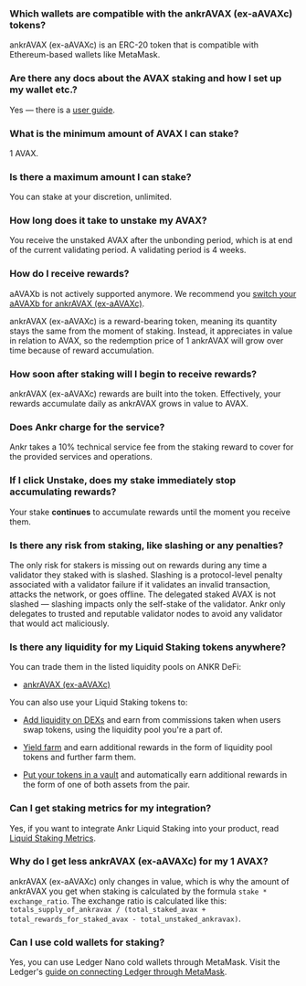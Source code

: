 ### Which wallets are compatible with the ankrAVAX (ex-aAVAXc) tokens?

ankrAVAX (ex-aAVAXc) is an ERC-20 token that is compatible with Ethereum-based wallets like MetaMask.

### Are there any docs about the AVAX staking and how I set up my wallet etc.?

Yes — there is a [user guide](https://www.ankr.com/docs/liquid-staking/avax/stake/).

### What is the minimum amount of AVAX I can stake?

1 AVAX.

###  Is there a maximum amount I can stake?

You can stake at your discretion, unlimited.

### How long does it take to unstake my AVAX?

You receive the unstaked AVAX after the unbonding period, which is at end of the current validating period. A validating period is 4 weeks.

### How do I receive rewards?

aAVAXb is not actively supported anymore. We recommend you [switch your aAVAXb for ankrAVAX (ex-aAVAXc)](https://www.ankr.com/staking/switch/?from=aAVAXb).   

  

ankrAVAX (ex-aAVAXc) is a reward-bearing token, meaning its quantity stays the same from the moment of staking. Instead, it appreciates in value in relation to AVAX, so the redemption price of 1 ankrAVAX will grow over time because of reward accumulation.

### How soon after staking will I begin to receive rewards?

ankrAVAX (ex-aAVAXc) rewards are built into the token. Effectively, your rewards accumulate daily as ankrAVAX grows in value to AVAX.

### Does Ankr charge for the service?

Ankr takes a 10% technical service fee from the staking reward to cover for the provided services and operations.

### If I click Unstake, does my stake immediately stop accumulating rewards?

Your stake **continues** to accumulate rewards until the moment you receive them.

### Is there any risk from staking, like slashing or any penalties?

The only risk for stakers is missing out on rewards during any time a validator they staked with is slashed. Slashing is a protocol-level penalty associated with a validator failure if it validates an invalid transaction, attacks the network, or goes offline. The delegated staked AVAX is not slashed — slashing impacts only the self-stake of the validator. Ankr only delegates to trusted and reputable validator nodes to avoid any validator that would act maliciously.

### Is there any liquidity for my Liquid Staking tokens anywhere?

You can trade them in the listed liquidity pools on ANKR DeFi:

* [ankrAVAX (ex-aAVAXc)](https://www.ankr.com/staking/defi/?assets=ankrAVAX)

You can also use your Liquid Staking tokens to:

* [Add liquidity on DEXs](https://www.ankr.com/docs/defi/liquidity-pools/) and earn from commissions taken when users swap tokens, using the liquidity pool you're a part of.

* [Yield farm](https://www.ankr.com/docs/defi/yield-farming/) and earn additional rewards in the form of liquidity pool tokens and further farm them.

* [Put your tokens in a vault](https://www.ankr.com/docs/defi/vaults/) and automatically earn additional rewards in the form of one of both assets from the pair.

### Can I get staking metrics for my integration?

Yes, if you want to integrate Ankr Liquid Staking into your product, read [Liquid Staking Metrics](https://www.ankr.com/docs/staking-for-developers/restful-api/staking-metrics/).

### Why do I get less ankrAVAX (ex-aAVAXc) for my 1 AVAX?

ankrAVAX (ex-aAVAXc) only changes in value, which is why the amount of ankrAVAX you get when staking is calculated by the formula `stake * exchange_ratio`. The exchange ratio is calculated like this: `totals_supply_of_ankravax / (total_staked_avax + total_rewards_for_staked_avax - total_unstaked_ankravax)`.

### Can I use cold wallets for staking?

Yes, you can use Ledger Nano cold wallets through MetaMask. Visit the Ledger's [guide on connecting Ledger through MetaMask](https://www.ledger.com/academy/security/the-safest-way-to-use-metamask).
